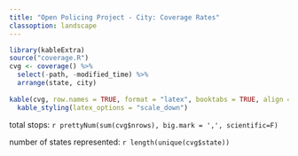 ```yaml
---
title: "Open Policing Project - City: Coverage Rates"
classoption: landscape
---
```


```r
library(kableExtra)
source("coverage.R")
cvg <- coverage() %>%
  select(-path, -modified_time) %>%
  arrange(state, city)
  
kable(cvg, row.names = TRUE, format = "latex", booktabs = TRUE, align = 'r') %>%
  kable_styling(latex_options = "scale_down")
```

total stops: `r prettyNum(sum(cvg$nrows), big.mark = ',', scientific=F)`

number of states represented: `r length(unique(cvg$state))`
